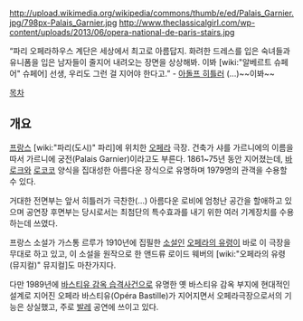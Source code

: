 http://upload.wikimedia.org/wikipedia/commons/thumb/e/ed/Palais_Garnier.jpg/798px-Palais_Garnier.jpg
http://www.theclassicalgirl.com/wp-content/uploads/2013/06/opera-national-de-paris-stairs.jpg

“파리 오페라하우스 계단은 세상에서 최고로 아름답지. 화려한 드레스를 입은 숙녀들과 유니폼을 입은 남자들이 줄지어 내려오는 장면을 상상해봐. 이봐 [wiki:"알베르트 슈페어" 슈페어] 선생, 우리도 그런 걸 지어야 한다고.”
- [[아돌프 히틀러]]
(...)~~이봐~~

[[목차]]

== 개요 ==
[[프랑스]] [wiki:"파리(도시)" 파리]에 위치한 [[오페라]] 극장. 건축가 샤를 가르니에의 이름을 따서 가르니에 궁전(Palais Garnier)이라고도 부른다. 1861~75년 동안 지어졌는데, [[바로크]]와 [[로코코]] 양식을 집대성한 아름다운 장식으로 유명하며 1979명의 관객을 수용할 수 있다.

거대한 전면부는 앞서 히틀러가 극찬한(...) 아름다운 로비에 엄청난 공간을 할애하고 있으며 공연장 후면부는 당시로서는 최첨단의 특수효과를 내기 위한 여러 기계장치를 수용하는데 쓰였다.

프랑스 소설가 가스통 르루가 1910년에 집필한 [[소설]]인 [[오페라의 유령]]이 바로 이 극장을 무대로 하고 있고, 이 소설을 원작으로 한 앤드류 로이드 웨버의 [wiki:"오페라의 유령(뮤지컬)" 뮤지컬]도 마찬가지다.

다만 1989년에 [[바스티유 감옥 습격사건]]으로 유명한 옛 바스티유 감옥 부지에 현대적인 설계로 지어진 오페라 바스티유(Opéra Bastille)가 지어지면서 오페라극장으로서의 기능은 상실했고, 주로 [[발레]] 공연에 쓰이고 있다.

